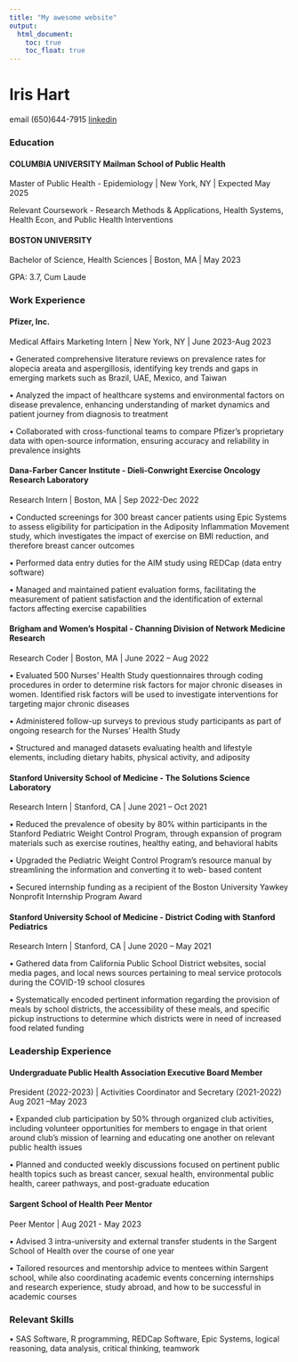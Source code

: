 ```yaml
---
title: "My awesome website"
output: 
  html_document:
    toc: true
    toc_float: true
---
```



# Iris Hart

email (650)644-7915 [linkedin](https://www.linkedin.com/in/irishart/)

### Education
#### COLUMBIA UNIVERSITY Mailman School of Public Health                        
Master of Public Health - Epidemiology | New York, NY | Expected May 2025

Relevant Coursework - Research Methods & Applications, Health Systems, Health Econ, and Public Health Interventions

#### BOSTON UNIVERSITY                                                         
Bachelor of Science, Health Sciences | Boston, MA | May 2023

GPA: 3.7, Cum Laude

### Work Experience
#### Pfizer, Inc.	                        									
Medical Affairs Marketing Intern | 	New York, NY | June 2023-Aug 2023

•	Generated comprehensive literature reviews on prevalence rates for alopecia areata and aspergillosis, identifying key trends and gaps in emerging markets such as Brazil, UAE, Mexico, and Taiwan

•	Analyzed the impact of healthcare systems and environmental factors on disease prevalence, enhancing understanding of market dynamics and patient journey from diagnosis to treatment

•	Collaborated with cross-functional teams to compare Pfizer’s proprietary data with open-source information, ensuring accuracy and reliability in prevalence insights

#### Dana-Farber Cancer Institute - Dieli-Conwright Exercise Oncology Research Laboratory
Research Intern | Boston, MA | Sep 2022-Dec 2022

• Conducted screenings for 300 breast cancer patients using Epic Systems to assess eligibility for participation in the Adiposity
Inflammation Movement study, which investigates the impact of exercise on BMI reduction, and therefore breast cancer
outcomes

• Performed data entry duties for the AIM study using REDCap (data entry software)

• Managed and maintained patient evaluation forms, facilitating the measurement of patient satisfaction and the identification of
external factors affecting exercise capabilities

#### Brigham and Women’s Hospital - Channing Division of Network Medicine Research 
Research Coder | Boston, MA | June 2022 – Aug 2022

• Evaluated 500 Nurses' Health Study questionnaires through coding procedures in order to determine risk factors for major
chronic diseases in women. Identified risk factors will be used to investigate interventions for targeting major chronic diseases

• Administered follow-up surveys to previous study participants as part of ongoing research for the Nurses’ Health Study

• Structured and managed datasets evaluating health and lifestyle elements, including dietary habits, physical activity, and
adiposity

#### Stanford University School of Medicine - The Solutions Science Laboratory
Research Intern | Stanford, CA | June 2021 – Oct 2021

• Reduced the prevalence of obesity by 80% within participants in the Stanford Pediatric Weight Control Program, through
expansion of program materials such as exercise routines, healthy eating, and behavioral habits

• Upgraded the Pediatric Weight Control Program’s resource manual by streamlining the information and converting it to web-
based content

• Secured internship funding as a recipient of the Boston University Yawkey Nonprofit Internship Program Award

#### Stanford University School of Medicine - District Coding with Stanford Pediatrics 
Research Intern | Stanford, CA | June 2020 – May 2021

• Gathered data from California Public School District websites, social media pages, and local news sources pertaining to meal
service protocols during the COVID-19 school closures

• Systematically encoded pertinent information regarding the provision of meals by school districts, the accessibility of these
meals, and specific pickup instructions to determine which districts were in need of increased food related funding

### Leadership Experience
#### Undergraduate Public Health Association Executive Board Member 

President (2022-2023) | Activities Coordinator and Secretary (2021-2022) Aug 2021 –May 2023

• Expanded club participation by 50% through organized club activities, including volunteer opportunities for members to engage in
that orient around club’s mission of learning and educating one another on relevant public health issues

• Planned and conducted weekly discussions focused on pertinent public health topics such as breast cancer, sexual health,
environmental public health, career pathways, and post-graduate education

#### Sargent School of Health Peer Mentor 

Peer Mentor | Aug 2021 - May 2023

• Advised 3 intra-university and external transfer students in the Sargent School of Health over the course of one year

• Tailored resources and mentorship advice to mentees within Sargent school, while also coordinating academic events concerning
internships and research experience, study abroad, and how to be successful in academic courses

### Relevant Skills
•	SAS Software, R programming, REDCap Software, Epic Systems, logical reasoning, data analysis, critical thinking, teamwork
